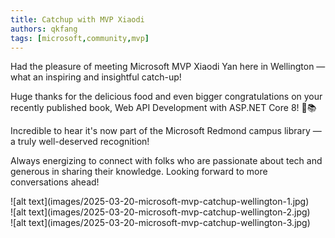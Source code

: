 ```yaml
---
title: Catchup with MVP Xiaodi
authors: qkfang
tags: [microsoft,community,mvp]
---
```



Had the pleasure of meeting Microsoft MVP Xiaodi Yan here in Wellington — what an inspiring and insightful catch-up!

Huge thanks for the delicious food and even bigger congratulations on your recently published book, Web API Development with ASP.NET Core 8! 🎉📚

Incredible to hear it's now part of the Microsoft Redmond campus library — a truly well-deserved recognition!

Always energizing to connect with folks who are passionate about tech and generous in sharing their knowledge. Looking forward to more conversations ahead!

<div className="img-grid">
  <div className="img-item">
    ![alt text](images/2025-03-20-microsoft-mvp-catchup-wellington-1.jpg)
  </div>
  <div className="img-item">
    ![alt text](images/2025-03-20-microsoft-mvp-catchup-wellington-2.jpg) 
  </div>
  <div className="img-item">
    ![alt text](images/2025-03-20-microsoft-mvp-catchup-wellington-3.jpg)
  </div>
</div>